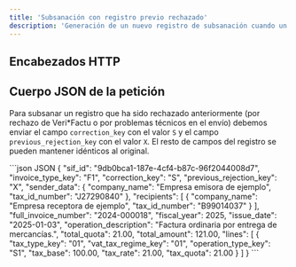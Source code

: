 ```yaml
---
title: 'Subsanación con registro previo rechazado'
description: 'Generación de un nuevo registro de subsanación cuando un registro anterior ha sido rechazado (por rechazo de Veri*Factu o por problemas técnicos en el envío)'
---
```



## Encabezados HTTP

<ClientDefaultHeaders />

## Cuerpo JSON de la petición

Para subsanar un registro que ha sido rechazado anteriormente (por rechazo de Veri*Factu o por problemas técnicos en el envío) debemos enviar el campo `correction_key` con el valor `S` y el campo `previous_rejection_key` con el valor `X`. El resto de campos del registro se pueden mantener idénticos al original.

<CodeGroup>
```json JSON
{
  "sif_id": "9db0bca1-187e-4cf4-b87c-96f2044008d7",
  "invoice_type_key": "F1",
  "correction_key": "S",
  "previous_rejection_key": "X",
  "sender_data": {
    "company_name": "Empresa emisora de ejemplo",
    "tax_id_number": "J27290840"
  },
  "recipients": [
    {
      "company_name": "Empresa receptora de ejemplo",
      "tax_id_number": "B99014037"
    }
  ],
  "full_invoice_number": "2024-000018",
  "fiscal_year": 2025,
  "issue_date": "2025-01-03",
  "operation_description": "Factura ordinaria por entrega de mercancías.",
  "total_quota": 21.00,
  "total_amount": 121.00,
  "lines": [
    {
      "tax_type_key": "01",
      "vat_tax_regime_key": "01",
      "operation_type_key": "S1",
      "tax_base": 100.00,
      "tax_rate": 21.00,
      "tax_quota": 21.00
    }
  ]
}
```
</CodeGroup>
